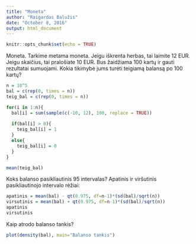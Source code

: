 ```yaml
---
title: "Moneta"
author: "Raigardas Balužis"
date: "October 8, 2016"
output: html_document
---
```


```r
knitr::opts_chunk$set(echo = TRUE)
```
Moneta. Tarkime metama moneta. Jeigu iškrenta herbas, tai laimite $12$ EUR. Jeigu skaičius, tai pralošiate $10$ EUR. Bus žaidžiama $100$ kartų ir gauti rezultatai sumuojami. Kokia tikimybė jums turėti teigiamą balansą po $100$ kartų?
```r
n = 10^5
bal = c(rep(0, times = n))
teig_bal = c(rep(0, times = n))

for(i in 1:n){
  bal[i] = sum(sample(c(-10, 12), 100, replace = TRUE))
  
  if(bal[i] > 0){
    teig_bal[i] = 1
  }
  else{
    teig_bal[i] = 0
  }
}

mean(teig_bal)
```
Koks balanso pasikliautinis $95%$ intervalas?
Apatinis ir viršutinis pasikliautinojo intervalo rėžiai:
```r
apatinis = mean(bal) - qt(0.975, df=n-1)*(sd(bal)/sqrt(n))
virsutinis = mean(bal) + qt(0.975, df=n-1)*(sd(bal)/sqrt(n))
apatinis
virsutinis
```
Kaip atrodo balanso tankis?
```r
plot(density(bal), main="Balanso tankis")
```

